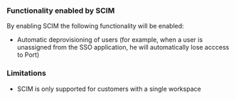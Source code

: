 ### Functionality enabled by SCIM

By enabling SCIM the following functionality will be enabled:

- Automatic deprovisioning of users (for example, when a user is unassigned from the SSO application, he will automatically lose acccess to Port)

### Limitations

- SCIM is only supported for customers with a single workspace